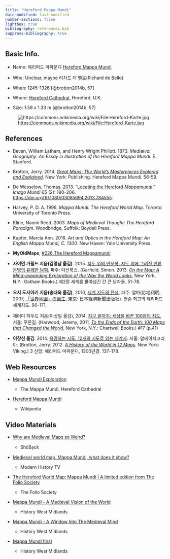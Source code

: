 ```yaml
---
title: "Hereford Mappa Mundi"
date-modified: last-modified
number-sections: false
lightbox: true
bibliography: references.bib
suppress-bibliography: true
---
```


## Basic Info.

-   Name: 헤리퍼드 마파문디 [Hereford Mappa Mundi](https://en.wikipedia.org/wiki/Hereford_Mappa_Mundi)

-   Who: Unclear, maybe 리차드 더 벨로(Richard de Bello)

-   When: 1245-1326 [@brotton2014b, 57]

-   Where: [Hereford Cathedral](https://www.herefordcathedral.org/), Hereford, U.K.

-   Size: 1.58 x 1.33 m [@brotton2014b, 57]

![<https://commons.wikimedia.org/wiki/File:Hereford-Karte.jpg>](https://upload.wikimedia.org/wikipedia/commons/thumb/4/48/Hereford-Karte.jpg/1761px-Hereford-Karte.jpg)

## References

-   Bevan, William Latham, and Henry Wright Phillott. 1873. *Mediæval Geography: An Essay in Illustration of the Hereford Mappa Mundi*. E. Stanford.

-   Brotton, Jerry. 2014. [*Great Maps: The World’s Masterpieces Explored and Explained*](https://www.amazon.com/Great-Maps-Masterpieces-Explained-Smithsonian/dp/1465424636/ref=sr_1_1?crid=MTLGQHLZ5SRU&keywords=Great+Maps%3A+The+World%E2%80%99s+Masterpieces+Explored+and+Explained&qid=1707203784&s=books&sprefix=great+maps+the+world+s+masterpieces+explored+and+explained%2Cstripbooks-intl-ship%2C231&sr=1-1). New York: Publishing. Hereford Mappa Mundi. 56-59.

-   De Wesselow, Thomas. 2013. “[Locating the Hereford *Mappamundi*](papers/de_wesselow_2013.pdf).” *Imago Mundi* 65 (2): 180–206. <https://doi.org/10.1080/03085694.2013.784555>.

-   Harvey, P. D. A. 1996. *Mappa Mundi: The Hereford World Map*. Toronto: University of Toronto Press.

-   Kline, Naomi Reed. 2003. *Maps of Medieval Thought: The Hereford Paradigm*. Woodbridge, Suffolk: Boydell Press.

-   Kupfer, Marcia Ann. 2016. *Art and Optics in the Hereford Map: An English Mappa Mundi, C. 1300*. New Haven: Yale University Press.

-   **MyOldMaps**, [#226 The Hereford Mappamundi](file:///C:/Users/User/Zotero/storage/N4WA7ZC6/226-the-hereford-mappamundi.html)

-   **사이먼 가필드 지음(김명남 옮김)**. 2015. [지도 위의 인문학: 지도 위에 그려진 인류 문명의 유쾌한 탐험](https://www.yes24.com/Product/Goods/23544580), 파주: 다산북스. (Garfield, Simon. 2013. [*On the Map: A Mind-expanding Exploration of the Way the World Looks*](https://www.amazon.com/Map-Mind-Expanding-Exploration-Notable-Adults/dp/1592407803/ref=sr_1_1?crid=3BJW1GMAX4YZ5&dib=eyJ2IjoiMSJ9.lQGK5iKst9YJ8yMba6Ck0TRUHjQNFMzmbWXLYoV6jo4Jk4J7_nKqqf7F2C6id3nHQltlEDYPQ39oLfK4oLqViqP1LTrmA66wA6jVbBRQOuQGWWx0Oxc72aDNdtS3WoQYNFIXZ-uyCrWncYV83Q2QjQ.FdwJlG7VbG8FpX75S9mLb0ynmr8fBli71VRD27DKD9U&dib_tag=se&keywords=On+the+Map%3A+A+Mind-expanding&qid=1705823976&s=books&sprefix=on+the+map+a+mind-expanding%2Cstripbooks-intl-ship%2C227&sr=1-1), New York, N.Y.: Gotham Books.) 제2장 세계를 팔아넘긴 간 큰 남자들. 51-78.

-   **오지 도시아키 지음(송태욱 옮김)**, 2010, [세계 지도의 탄생](https://www.yes24.com/Product/Goods/3969693), 파주: 알마(応地利明, 2007, [「世界地圖」の誕生](https://www.amazon.com/Sekai-chizu-tanjo%C3%8C-kataru/dp/4532165830), 東京: 日本経済新聞出版社). 현존 최고의 헤리퍼드 세계지도. 90-171.

-   제러미 하우드 지음(이상일 옮김), 2014, [지구 끝까지: 세상을 바꾼 100장의 지도](https://www.yes24.com/Product/Goods/11772692), 서울: 푸른길. (Harwood, Jeremy, 2011, [*To the Ends of the Earth: 100 Maps that Changed the World*](https://www.amazon.com/Ends-Earth-Maps-Changed-World/dp/0785828982), New York, N.Y.: Chartwell Books.) #17 (p.41)

-   **이창신 옮김**. 2014. [욕망하는 지도: 12개의 지도로 읽는 세계사](https://www.yes24.com/Product/goods/12192777). 서울: 알에이치코리아. (Brotton, Jerry. 2012. [*A History of the World in 12 Maps*](https://www.amazon.com/History-World-12-Maps/dp/0143126024/ref=sr_1_1?crid=9UJLJ246IYSS&dib=eyJ2IjoiMSJ9.FY-MmIMOaa_OhpIKA0R7CHSpbeqP3wOtOFs1sSfDjxeQ8INh1JiJ-KQljiGWcA25hxz874-gObNXP3X5ux2xio52rPEJBPyZ7ZvLFDY0DDy8yLVU9scI67gu_NYK-0eK0EXvGAmeM6n4j8Vlbb5scmVYm88eBN25OVoCVQ_OnJwXaIQhrTFJBx88eP5I5jEQC0fdviI7qwn7JuLEicvdF9YVmfvRWbYyWu7okUNlW0A._mvJs7KogkSTGtuBdXenODFkqSV87AzIcwZwWisz9to&dib_tag=se&keywords=A+History+of+the+World+in+12+Maps&qid=1705823939&s=books&sprefix=a+history+of+the+world+in+12+maps%2Cstripbooks-intl-ship%2C217&sr=1-1)*.* New York: Viking.) 3 신앙: 헤리퍼드 마파문디, 1300년경. 137-178.

## Web Resources

-   [Mappa Mundi Exploration](https://www.themappamundi.co.uk/)

    -   The Mappa Mundi, Hereford Cathedral

-   [Hereford Mappa Mundi](https://en.wikipedia.org/wiki/Hereford_Mappa_Mundi)

    -   Wikipedia

## Video Materials

-   [Why are Medieval Maps so Weird?](https://www.youtube.com/watch?v=TuXcA8l6zy8)

    -   ShūBa̱ck

-   [Medieval world map, Mappa Mundi, what does it show?](https://www.youtube.com/watch?v=n4uHbTtWbe8)

    -   Modern History TV

-   [The Hereford World Map: Mappa Mundi \| A limited edition from The Folio Society](https://www.youtube.com/watch?v=uO-IJUP_UBQ)

    -   The Folio Society

-   [Mappa Mundi - A Medieval Vision of the World](https://www.youtube.com/watch?v=j4nX_FQG84c)

    -   History West Midlands

-   [Mappa Mundi - A Window Into The Medieval Mind](https://www.youtube.com/watch?v=JvG-cW6gIcM)

    -   History West Midlands

-   [Mappa Mundi final](https://www.youtube.com/watch?v=9RoOJZFfgyo)

    -   History West Midlands

